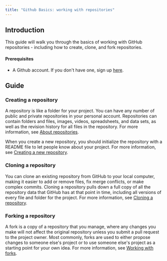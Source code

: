 ```yaml
---
title: "Github Basics: working with repositories"
---
```


## Introduction
This guide will walk you through the basics of working with GitHub repositories - including how to create, clone, and fork repositories.

#### Prerequisites
- A Github account. If you don't have one, sign up [here](https://github.com/signup).

## Guide
### Creating a repository
A repository is like a folder for your project. You can have any number of public and private repositories in your personal account. Repositories can contain folders and files, images, videos, spreadsheets, and data sets, as well as the revision history for all files in the repository. For more information, see [About repositories](https://docs.github.com/en/repositories/creating-and-managing-repositories/about-repositories).

When you create a new repository, you should initialize the repository with a README file to let people know about your project. For more information, see [Creating a new repository](https://docs.github.com/en/repositories/creating-and-managing-repositories/creating-a-new-repository).
### Cloning a repository
You can clone an existing repository from GitHub to your local computer, making it easier to add or remove files, fix merge conflicts, or make complex commits. Cloning a repository pulls down a full copy of all the repository data that GitHub has at that point in time, including all versions of every file and folder for the project. For more information, see [Cloning a repository](https://docs.github.com/en/repositories/creating-and-managing-repositories/cloning-a-repository).

### Forking a repository
A fork is a copy of a repository that you manage, where any changes you make will not affect the original repository unless you submit a pull request to the project owner. Most commonly, forks are used to either propose changes to someone else's project or to use someone else's project as a starting point for your own idea. For more information, see [Working with forks](https://docs.github.com/en/pull-requests/collaborating-with-pull-requests/working-with-forks).
